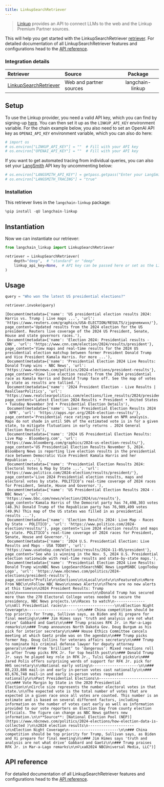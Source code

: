 ```yaml
---
title: LinkupSearchRetriever
---
```


> [Linkup](https://www.linkup.so/) provides an API to connect LLMs to the web and the Linkup Premium Partner sources.

This will help you get started with the LinkupSearchRetriever [retriever](/oss/python/langchain/retrieval/). For detailed documentation of all LinkupSearchRetriever features and configurations head to the [API reference](https://python.langchain.com/api_reference/linkup/retrievers/linkup_langchain.search_retriever.LinkupSearchRetriever.html).

### Integration details

| Retriever | Source | Package |
| :--- | :--- | :---: |
[LinkupSearchRetriever](https://python.langchain.com/api_reference/linkup/retrievers/linkup_langchain.search_retriever.LinkupSearchRetriever.html) | Web and partner sources | langchain-linkup |

## Setup

To use the Linkup provider, you need a valid API key, which you can find by signing-up [here](https://app.linkup.so/sign-up). You can then set it up as the `LINKUP_API_KEY` environment variable. For the chain example below, you also need to set an OpenAI API key as `OPENAI_API_KEY` environment variable, which you can also do here:

```python
# import os
# os.environ["LINKUP_API_KEY"] = ""  # Fill with your API key
# os.environ["OPENAI_API_KEY"] = ""  # Fill with your API key
```

If you want to get automated tracing from individual queries, you can also set your [LangSmith](https://docs.smith.langchain.com/) API key by uncommenting below:

```python
# os.environ["LANGSMITH_API_KEY"] = getpass.getpass("Enter your LangSmith API key: ")
# os.environ["LANGSMITH_TRACING"] = "true"
```

### Installation

This retriever lives in the `langchain-linkup` package:

```python
%pip install -qU langchain-linkup
```

## Instantiation

Now we can instantiate our retriever:

```python
from langchain_linkup import LinkupSearchRetriever

retriever = LinkupSearchRetriever(
    depth="deep",  # "standard" or "deep"
    linkup_api_key=None,  # API key can be passed here or set as the LINKUP_API_KEY environment variable
)
```

## Usage

```python
query = "Who won the latest US presidential elections?"

retriever.invoke(query)
```

```output
[Document(metadata={'name': 'US presidential election results 2024: Harris vs. Trump | Live maps ...', 'url': 'https://www.reuters.com/graphics/USA-ELECTION/RESULTS/zjpqnemxwvx/'}, page_content='Updated results from the 2024 election for the US president. Reuters live coverage of the 2024 US President, Senate, House and state governors races.'),
 Document(metadata={'name': 'Election 2024: Presidential results - CNN', 'url': 'https://www.cnn.com/election/2024/results/president'}, page_content='View maps and real-time results for the 2024 US presidential election matchup between former President Donald Trump and Vice President Kamala Harris. For more ...'),
 Document(metadata={'name': 'Presidential Election 2024 Live Results: Donald Trump wins - NBC News', 'url': 'https://www.nbcnews.com/politics/2024-elections/president-results'}, page_content='View live election results from the 2024 presidential race as Kamala Harris and Donald Trump face off. See the map of votes by state as results are tallied.'),
 Document(metadata={'name': '2024 President Election - Live Results | RealClearPolitics', 'url': 'https://www.realclearpolitics.com/elections/live_results/2024/president/'}, page_content='Latest Election 2024 Results • President • United States • Tuesday November 3rd • Presidential Election Details'),
 Document(metadata={'name': 'Live: Presidential Election Results 2024 : NPR', 'url': 'https://apps.npr.org/2024-election-results/'}, page_content='Presidential race ratings are based on NPR analysis. Maps do not shade in until 50% of the estimated vote is in for a given state, to mitigate flutuations in early returns . 2024 General Election Results'),
 Document(metadata={'name': '2024 US Presidential Election Results: Live Map - Bloomberg.com', 'url': 'https://www.bloomberg.com/graphics/2024-us-election-results/'}, page_content='US Presidential Election Results November 5, 2024. Bloomberg News is reporting live election results in the presidential race between Democratic Vice President Kamala Harris and her Republican ...'),
 Document(metadata={'name': 'Presidential Election Results 2024: Electoral Votes & Map by State ...', 'url': 'https://www.politico.com/2024-election/results/president/'}, page_content='Live 2024 Presidential election results, maps and electoral votes by state. POLITICO’s real-time coverage of 2024 races for President, Senate, House and Governor.'),
 Document(metadata={'name': 'US Presidential Election Results 2024 - BBC News', 'url': 'https://www.bbc.com/news/election/2024/us/results'}, page_content='Kamala Harris of the Democrat party has 74,498,303 votes (48.3%) Donald Trump of the Republican party has 76,989,499 votes (49.9%) This map of the US states was filled in as presidential results ...'),
 Document(metadata={'name': 'Election Results 2024: Live Map - Races by State - POLITICO', 'url': 'https://www.politico.com/2024-election/results/'}, page_content='Live 2024 election results and maps by state. POLITICO’s real-time coverage of 2024 races for President, Senate, House and Governor.'),
 Document(metadata={'name': '2024 U.S. Presidential Election: Live Results and Maps - USA TODAY', 'url': 'https://www.usatoday.com/elections/results/2024-11-05/president'}, page_content='See who is winning in the Nov. 5, 2024 U.S. Presidential election nationwide with real-time results and state-by-state maps.'),
 Document(metadata={'name': 'Presidential Election 2024 Live Results: Donald Trump winsNBC News LogoSearchSearchNBC News LogoMSNBC LogoToday Logo', 'url': 'https://www.nbcnews.com/politics/2024-elections/president-results'}, page_content="Profile\n\nSections\n\nLocal\n\ntv\n\nFeatured\n\nMore From NBC\n\nFollow NBC News\n\nnews Alerts\n\nThere are no new alerts at this time\n\n2024 President Results: Trump wins\n==================================\n\nDonald Trump has secured more than the 270 Electoral College votes needed to secure the presidency, NBC News projects.\n\nRaces to watch\n--------------\n\nAll Presidential races\n----------------------\n\nElection Night Coverage\n-----------------------\n\n### China competition should be top priority for Trump, Sullivan says, as Biden and Xi prepare for final meeting\n\n### Jim Himes says 'truth and analysis are not what drive’ Gabbard and Gaetz\n\n### Trump praises RFK Jr. in Mar-a-Lago remarks\n\n### Trump announces North Dakota Gov. Doug Burgum as his pick for interior secretary\n\n### House Ethics Committee cancels meeting at which Gaetz probe was on the agenda\n\n### Trump picks former Rep. Doug Collins for veterans affairs secretary\n\n### Trump to nominate his criminal defense lawyer for deputy attorney general\n\n### From ‘brilliant’ to ‘dangerous’: Mixed reactions roll in after Trump picks RFK Jr. for top health post\n\n### Donald Trump Jr. says he played key role in RFK Jr., Tulsi Gabbard picks\n\n### Jared Polis offers surprising words of support for RFK Jr. pick for HHS secretary\n\nNational early voting\n---------------------\n\n### 88,233,886 mail-in and early in-person votes cast nationally\n\n### 65,676,748 mail-in and early in-person votes requested nationally\n\nPast Presidential Elections\n---------------------------\n\n### Vote Margin by State in the 2020 Presidential Election\n\nCircle size represents the number electoral votes in that state.\n\nThe expected vote is the total number of votes that are expected in a given race once all votes are counted. This number is an estimate and is based on several different factors, including information on the number of votes cast early as well as information provided to our vote reporters on Election Day from county election officials. The figure can change as NBC News gathers new information.\n\n**Source**: [National Election Pool (NEP)](https://www.nbcnews.com/politics/2024-elections/how-election-data-is-collected )\n\n2024 election results\n---------------------\n\nElection Night Coverage\n-----------------------\n\n### China competition should be top priority for Trump, Sullivan says, as Biden and Xi prepare for final meeting\n\n### Jim Himes says 'truth and analysis are not what drive’ Gabbard and Gaetz\n\n### Trump praises RFK Jr. in Mar-a-Lago remarks\n\n©\xa02024 NBCUniversal Media, LLC")]
```

## API reference

For detailed documentation of all LinkupSearchRetriever features and configurations head to the [API reference](https://python.langchain.com/api_reference/linkup/retrievers/linkup_langchain.search_retriever.LinkupSearchRetriever.html).
